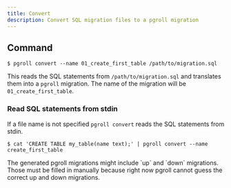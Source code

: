 ```yaml
---
title: Convert
description: Convert SQL migration files to a pgroll migration
---
```


## Command

```
$ pgroll convert --name 01_create_first_table /path/to/migration.sql
```

This reads the SQL statements from `/path/to/migration.sql` and translates them into a `pgroll` migration.
The name of the migration will be `01_create_first_table`.

### Read SQL statements from stdin

If a file name is not specified `pgroll convert` reads the SQL statements from stdin.

```
$ cat 'CREATE TABLE my_table(name text);' | pgroll convert --name create_first_table
```

<Warning>
The generated pgroll migrations might include `up` and `down` migrations. Those must be filled in manually because
right now pgroll cannot guess the correct up and down migrations.
</Warning>
